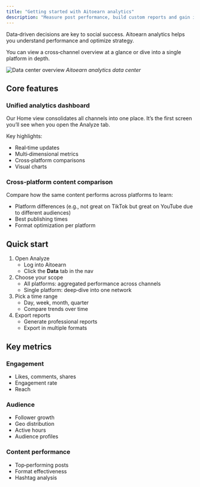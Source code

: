 ```yaml
---
title: "Getting started with Aitoearn analytics"
description: "Measure post performance, build custom reports and gain insights."
---
```


Data‑driven decisions are key to social success. Aitoearn analytics helps you understand performance and optimize strategy.

You can view a cross‑channel overview at a glance or dive into a single platform in depth.

![Data center overview](../../../photo/data_center.png)
*Aitoearn analytics data center*

## Core features

### Unified analytics dashboard
Our Home view consolidates all channels into one place. It’s the first screen you’ll see when you open the Analyze tab.

Key highlights:
- Real‑time updates
- Multi‑dimensional metrics
- Cross‑platform comparisons
- Visual charts

### Cross‑platform content comparison
Compare how the same content performs across platforms to learn:
- Platform differences (e.g., not great on TikTok but great on YouTube due to different audiences)
- Best publishing times
- Format optimization per platform

## Quick start
1. Open Analyze
   - Log into Aitoearn
   - Click the **Data** tab in the nav
2. Choose your scope
   - All platforms: aggregated performance across channels
   - Single platform: deep‑dive into one network
3. Pick a time range
   - Day, week, month, quarter
   - Compare trends over time
4. Export reports
   - Generate professional reports
   - Export in multiple formats

## Key metrics

### Engagement
- Likes, comments, shares
- Engagement rate
- Reach

### Audience
- Follower growth
- Geo distribution
- Active hours
- Audience profiles

### Content performance
- Top‑performing posts
- Format effectiveness
- Hashtag analysis
